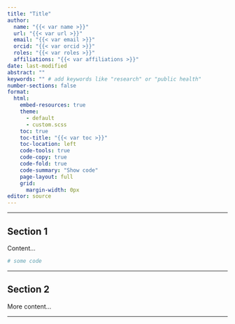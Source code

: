 ```yaml
---
title: "Title"
author: 
  name: "{{< var name >}}"
  url: "{{< var url >}}"
  email: "{{< var email >}}"
  orcid: "{{< var orcid >}}"
  roles: "{{< var roles >}}"
  affiliations: "{{< var affiliations >}}"
date: last-modified
abstract: ""
keywords: "" # add keywords like "research" or "public health"
number-sections: false
format:
  html:
    embed-resources: true
    theme:
      - default
      - custom.scss
    toc: true
    toc-title: "{{< var toc >}}"
    toc-location: left
    code-tools: true
    code-copy: true
    code-fold: true
    code-summary: "Show code"
    page-layout: full
    grid:
      margin-width: 0px
editor: source
---
```


---

## Section 1

Content...

```r
# some code
```

---

## Section 2

More content...

---